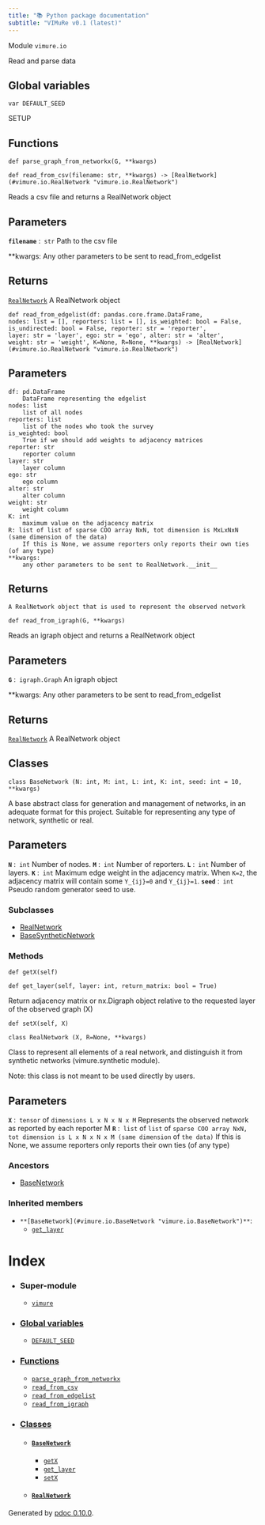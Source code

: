 ```yaml
---
title: "📚 Python package documentation"
subtitle: "VIMuRe v0.1 (latest)"
---
```

Module `vimure.io`

Read and parse data

## Global variables

`var DEFAULT_SEED`

SETUP

## Functions

`def parse_graph_from_networkx(G, **kwargs)`

`def read_from_csv(filename: str, **kwargs) ‑> [RealNetwork](#vimure.io.RealNetwork "vimure.io.RealNetwork")`

Reads a csv file and returns a RealNetwork object


## Parameters

**`filename`** : `str`
Path to the csv file

**kwargs:
Any other parameters to be sent to read_from_edgelist


## Returns

[`RealNetwork`](vimure.#vimure.io.RealNetwork)
A RealNetwork object

`def read_from_edgelist(df: pandas.core.frame.DataFrame, nodes: list = [], reporters: list = [], is_weighted: bool = False, is_undirected: bool = False, reporter: str = 'reporter', layer: str = 'layer', ego: str = 'ego', alter: str = 'alter', weight: str = 'weight', K=None, R=None, **kwargs) ‑> [RealNetwork](#vimure.io.RealNetwork "vimure.io.RealNetwork")`

## Parameters

```
df: pd.DataFrame
    DataFrame representing the edgelist
nodes: list
    list of all nodes
reporters: list
    list of the nodes who took the survey
is_weighted: bool
    True if we should add weights to adjacency matrices
reporter: str
    reporter column
layer: str
    layer column
ego: str
    ego column
alter: str
    alter column
weight: str
    weight column
K: int
    maximum value on the adjacency matrix
R: list of list of sparse COO array NxN, tot dimension is MxLxNxN (same dimension of the data)
    If this is None, we assume reporters only reports their own ties (of any type)
**kwargs:
    any other parameters to be sent to RealNetwork.__init__

```

## Returns

```
A RealNetwork object that is used to represent the observed network

```

`def read_from_igraph(G, **kwargs)`

Reads an igraph object and returns a RealNetwork object


## Parameters

**`G`** : `igraph.Graph`
An igraph object

**kwargs:
Any other parameters to be sent to read_from_edgelist


## Returns

[`RealNetwork`](vimure.#vimure.io.RealNetwork)
A RealNetwork object

## Classes

`class BaseNetwork
(N: int, M: int, L: int, K: int, seed: int = 10, **kwargs)`

A base abstract class for generation and management of networks, in an adequate format for this project.
Suitable for representing any type of network, synthetic or real.


## Parameters

**`N`** : `int`
Number of nodes.
**`M`** : `int`
Number of reporters.
**`L`** : `int`
Number of layers.
**`K`** : `int`
Maximum edge weight in the adjacency matrix.
When `K=2`, the adjacency matrix will contain some `Y_{ij}=0` and `Y_{ij}=1`.
**`seed`** : `int`
Pseudo random generator seed to use.

### Subclasses


* [RealNetwork](#vimure.io.RealNetwork "vimure.io.RealNetwork")
* [BaseSyntheticNetwork](synthetic.html#vimure.synthetic.BaseSyntheticNetwork "vimure.synthetic.BaseSyntheticNetwork")


### Methods

`def getX(self)`

`def get_layer(self, layer: int, return_matrix: bool = True)`

Return adjacency matrix or nx.Digraph object relative to the requested layer of the observed graph (X)

`def setX(self, X)`

`class RealNetwork
(X, R=None, **kwargs)`

Class to represent all elements of a real network, and distinguish
it from synthetic networks (vimure.synthetic module).


Note: this class is not meant to be used directly by users.


## Parameters

**`X`** : `tensor` of `dimensions L x N x N x M`
Represents the observed network as reported by each reporter M
**`R`** : `list` of `list` of `sparse COO array NxN, tot dimension is L x N x N x M (same dimension` of `the data)`
If this is None, we assume reporters only reports their own ties (of any type)

### Ancestors


* [BaseNetwork](#vimure.io.BaseNetwork "vimure.io.BaseNetwork")


### Inherited members


* `**[BaseNetwork](#vimure.io.BaseNetwork "vimure.io.BaseNetwork")**`:
	+ [`get_layer`](vimure.#vimure.io.BaseNetwork.get_layer)

# Index

* ### Super-module


	+ [`vimure`](vimure.index.html)
* ### [Global variables](#header-variables)


	+ [`DEFAULT_SEED`](vimure.#vimure.io.DEFAULT_SEED)
* ### [Functions](#header-functions)


	+ [`parse_graph_from_networkx`](vimure.#vimure.io.parse_graph_from_networkx)
	+ [`read_from_csv`](vimure.#vimure.io.read_from_csv)
	+ [`read_from_edgelist`](vimure.#vimure.io.read_from_edgelist)
	+ [`read_from_igraph`](vimure.#vimure.io.read_from_igraph)
* ### [Classes](#header-classes)


	+ #### [`BaseNetwork`](vimure.#vimure.io.BaseNetwork)
	
	
		- [`getX`](vimure.#vimure.io.BaseNetwork.getX)
		- [`get_layer`](vimure.#vimure.io.BaseNetwork.get_layer)
		- [`setX`](vimure.#vimure.io.BaseNetwork.setX)
	+ #### [`RealNetwork`](vimure.#vimure.io.RealNetwork)

Generated by [pdoc 0.10.0](https://pdoc3.github.io/pdoc "pdoc: Python API documentation generator").

